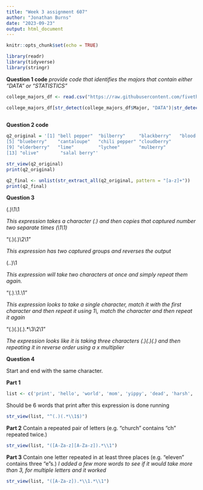 ---
title: "Week 3 assignment 607"
author: "Jonathan Burns"
date: "2023-09-23"
output: html_document
---

```{r setup, include=FALSE}
knitr::opts_chunk$set(echo = TRUE)
```
```{r message=FALSE, warning=FALSE}
library(readr)
library(tidyverse)
library(stringr)
```


**Question 1 code** 
*provide code that identifies the majors that contain either "DATA" or "STATISTICS"*
```{r}
college_majors_df <- read.csv("https://raw.githubusercontent.com/fivethirtyeight/data/master/college-majors/all-ages.csv")
```


```{r}
college_majors_df[str_detect(college_majors_df$Major, "DATA")|str_detect(college_majors_df$Major,"STATISTICS"),]
        
```
**Question 2 code**

```{r}

q2_original = '[1] "bell pepper"  "bilberry"     "blackberry"   "blood orange"
[5] "blueberry"    "cantaloupe"   "chili pepper" "cloudberry"  
[9] "elderberry"   "lime"         "lychee"       "mulberry"    
[13] "olive"        "salal berry"'

str_view(q2_original)
print(q2_original)
```

```{r}
q2_final <- unlist(str_extract_all(q2_original, pattern = "[a-z]+")) 
print(q2_final)


```

**Question 3**

(.)\1\1

*This expression takes a character (.) and then copies that captured number two separate times (\1\1)*

"(.)(.)\\2\\1"

*This expression has two captured groups and reverses the output*

(..)\1

*This expression will take two characters at once and simply repeat them again.*

"(.).\\1.\\1"

*This expression looks to take a single character, match it with the first character and then repeat it using 1\\, match the character and then repeat it again*

"(.)(.)(.).*\\3\\2\\1"

*The expression looks like it is taking three characters (.)(.)(.) and then repeating it in reverse order using a x multiplier*



**Question 4**

Start and end with the same character.

**Part 1** 
```{r}
list <- c('print', 'hello', 'world', 'mom', 'yippy', 'dead', 'harsh', 'essence', 'median', 'mode', 'sandwich', 'standarddeviation', 'eigenvalue', 'pcaanalysis', 'church', 'eleven')

```

Should be 6 words that print after this expression is done running
```{r}
str_view(list, "^(.)(.*\\1$)")


```
**Part 2**
Contain a repeated pair of letters (e.g. "church" contains "ch" repeated twice.)

```{r}
str_view(list, "([A-Za-z][A-Za-z]).*\\1")
```
**Part 3**
Contain one letter repeated in at least three places (e.g. "eleven" contains three "e"s.)
*I added a few more words to see if it would take more than 3, for multiple letters and it worked*
```{r}
str_view(list, "([A-Za-z]).*\\1.*\\1")
```










